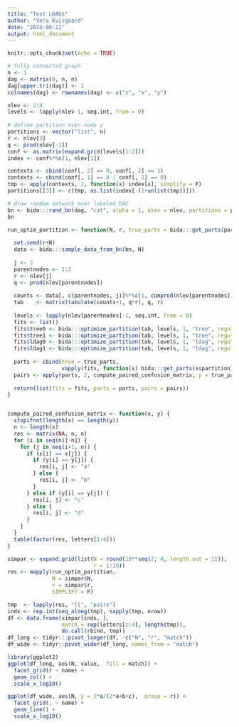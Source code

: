 ```yaml
---
title: "Test LDAGs"
author: "Vera Kvisgaard"
date: "2024-08-21"
output: html_document
---
```


```r
knitr::opts_chunk$set(echo = TRUE)
```


```r

# fully connected graph 
n <- 3
dag <- matrix(0, n, n)
dag[upper.tri(dag)] <- 1
colnames(dag) <- rownames(dag) <- c("z", "x", "y")

nlev <- 2:4
levels <- lapply(nlev-1, seq.int, from = 0)
            
# define partition over node y
partitions <- vector("list", n)
r <- nlev[3]
q <- prod(nlev[-3])
conf <- as.matrix(expand.grid(levels[1:2]))
index <- conf%*%c(1, nlev[1])

contexts <- cbind(conf[, 2] == 0, conf[, 2] == 1)
contexts <- cbind(conf[, 1] == 0 | conf[, 2] == 0)
tmp <- apply(contexts, 2, function(x) index[x], simplify = F)
partitions[[3]] <- c(tmp, as.list(index[-(1+unlist(tmp))]))

# draw random network over labeled DAG
bn <- bida:::rand_bn(dag, "cat", alpha = 1, nlev = nlev, partitions = partitions)
bn

```

```r

run_optim_partition <- function(N, r, true_parts = bida:::get_parts(partitions[[3]]), verbose = F) {
  
  set.seed(r+N)
  data <- bida:::sample_data_from_bn(bn, N)
  
  j <- 3
  parentnodes <- 1:2
  r <- nlev[j]
  q <- prod(nlev[parentnodes])
  
  counts <- data[, c(parentnodes, j)]%*%c(1, cumprod(nlev[parentnodes]))
  tab    <- matrix(tabulate(counts+1, q*r), q, r)
  
  levels <- lapply(nlev[parentnodes]-1, seq.int, from = 0)
  fits <- list()
  fits$tree0 <- bida:::optimize_partition(tab, levels, 1, "tree", regular = F, verbose = verbose)
  fits$tree1 <- bida:::optimize_partition(tab, levels, 1, "tree", regular = T, verbose = verbose)
  fits$ldag0 <- bida:::optimize_partition(tab, levels, 1, "ldag", regular = F, verbose = verbose)
  fits$ldag1 <- bida:::optimize_partition(tab, levels, 1, "ldag", regular = T, verbose = verbose) 
  
  parts <- cbind(true = true_parts, 
                 vapply(fits, function(x) bida:::get_parts(x$partition), integer(q)))
  pairs <- apply(parts, 2, compute_paired_confusion_matrix, y = true_parts)
  
  return(list(fits = fits, parts = parts, pairs = pairs))
}


compute_paired_confusion_matrix <- function(x, y) {
  stopifnot(length(x) == length(y))
  n <- length(x) 
  res <- matrix(NA, n, n)
  for (i in seq(n)[-n]) {
    for (j in seq(i+1, n)) {
      if (x[i] == x[j]) {
        if (y[i] == y[j]) {
          res[i, j] <- "a"
        } else {
          res[i, j] <- "b"
        }
      } else if (y[i] == y[j]) {
        res[i, j] <- "c"
      } else {
        res[i, j] <- "d"
      }
    }
  }
  table(factor(res, letters[1:4]))
}


```

```r


simpar <- expand.grid(list(N = round(10**seq(2, 4, length.out = 11)), 
                           r = 1:10))
res <- mapply(run_optim_partition,
              N = simpar$N, 
              r = simpar$r, 
              SIMPLIFY = F)

tmp  <- lapply(res, "[[", "pairs")
indx <- rep.int(seq_along(tmp), sapply(tmp, nrow))
df <- data.frame(simpar[indx, ], 
                 match = rep(letters[1:4], length(tmp)),
                 do.call(rbind, tmp))
df_long <- tidyr:::pivot_longer(df, -c("N", "r", "match"))
df_wide <- tidyr::pivot_wider(df_long, names_from = "match")

library(ggplot2)
ggplot(df_long, aes(N, value,  fill = match)) +
  facet_grid(r ~ name) +
  geom_col() +
  scale_x_log10()

ggplot(df_wide, aes(N, y = 2*a/(2*a+b+c),  group = r)) +
  facet_grid(. ~ name) +
  geom_line() +
  scale_x_log10()
```



